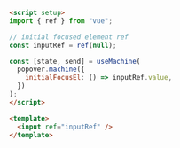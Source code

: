 ```md
<script setup>
import { ref } from "vue";

// initial focused element ref
const inputRef = ref(null);

const [state, send] = useMachine(
  popover.machine({
    initialFocusEl: () => inputRef.value,
  })
);
</script>

<template>
  <input ref="inputRef" />
</template>
```
